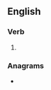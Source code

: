 ==English==

===Verb===
{{head|en|present participle}}

# {{present participle of|relegate|lang=en|nocat=1}}

===Anagrams===
* {{anagrams|en|a=aeeggilnrt|regelating}}